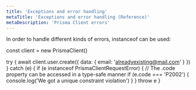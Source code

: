 ```yaml
---
title: 'Exceptions and error handling'
metaTitle: 'Exceptions and error handling (Reference)'
metaDescription: 'Prisma Client errors'
---
```


In order to handle different kinds of errors, instanceof can be used:


const client = new PrismaClient()

try {
await client.user.create({ data: { email: 'alreadyexisting@mail.com' } })
} catch (e) {
if (e instanceof PrismaClientRequestError) {
// The .code property can be accessed in a type-safe manner
if (e.code === 'P2002') {
console.log('We got a unique constraint violation')
}
}
throw e
}
